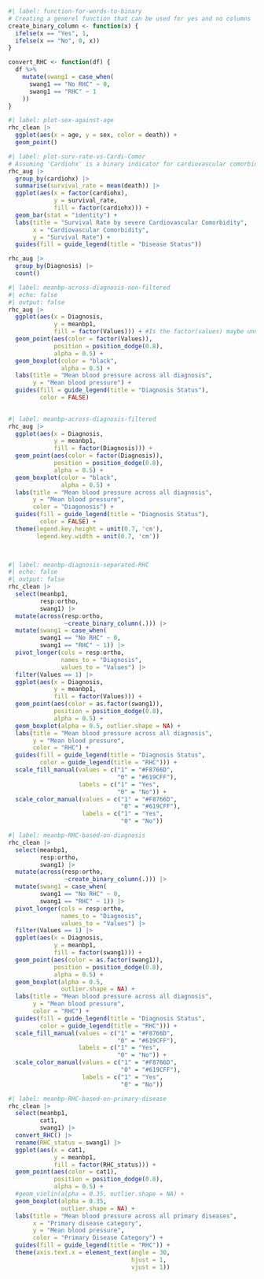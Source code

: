 

```r
#| label: function-for-words-to-binary
# Creating a generel function that can be used for yes and no columns
create_binary_column <- function(x) {
  ifelse(x == "Yes", 1, 
  ifelse(x == "No", 0, x))
}

convert_RHC <- function(df) {
  df %>%
    mutate(swang1 = case_when(
      swang1 == "No RHC" ~ 0,
      swang1 == "RHC" ~ 1
    ))
}


```


```r
#| label: plot-sex-against-age
rhc_clean |> 
  ggplot(aes(x = age, y = sex, color = death)) +
  geom_point()
```

```r
#| label: plot-surv-rate-vs-Cardi-Comor
# Assuming 'Cardiohx' is a binary indicator for cardiovascular comorbidity
rhc_aug |> 
  group_by(cardiohx) |> 
  summarise(survival_rate = mean(death)) |> 
  ggplot(aes(x = factor(cardiohx), 
             y = survival_rate, 
             fill = factor(cardiohx))) +
  geom_bar(stat = "identity") +
  labs(title = "Survival Rate by severe Cardiovascular Comorbidity",
       x = "Cardiovascular Comorbidity", 
       y = "Survival Rate") +
  guides(fill = guide_legend(title = "Disease Status"))

rhc_aug |> 
  group_by(Diagnosis) |> 
  count()

```


```r
#| label: meanbp-across-diagnosis-non-filtered
#| echo: false
#| output: false
rhc_aug |> 
  ggplot(aes(x = Diagnosis, 
             y = meanbp1,
             fill = factor(Values))) + #Is the factor(values) maybe unnecessary?
  geom_point(aes(color = factor(Values)), 
             position = position_dodge(0.8), 
             alpha = 0.5) +
  geom_boxplot(color = "black", 
               alpha = 0.5) +
  labs(title = "Mean blood pressure across all diagnosis",
       y = "Mean blood pressure") +
  guides(fill = guide_legend(title = "Diagnosis Status"),
         color = FALSE)
  
```
```r
#| label: meanbp-across-diagnosis-filtered
rhc_aug |> 
  ggplot(aes(x = Diagnosis, 
             y = meanbp1,
             fill = factor(Diagnosis))) +
  geom_point(aes(color = factor(Diagnosis)), 
             position = position_dodge(0.8), 
             alpha = 0.5) +
  geom_boxplot(color = "black", 
               alpha = 0.5) +
  labs(title = "Mean blood pressure across all diagnosis",
       y = "Mean blood pressure",
       color = "Diagonosis") +
  guides(fill = guide_legend(title = "Diagnosis Status"),
         color = FALSE) +
  theme(legend.key.height = unit(0.7, 'cm'),
        legend.key.width = unit(0.7, 'cm'))

  
```


```r
#| label: meanbp-diagnosis-separated-RHC
#| echo: false
#| output: false
rhc_clean |> 
  select(meanbp1, 
         resp:ortho,
         swang1) |> 
  mutate(across(resp:ortho, 
                ~create_binary_column(.))) |>
  mutate(swang1 = case_when(
         swang1 == "No RHC" ~ 0,
         swang1 == "RHC" ~ 1)) |> 
  pivot_longer(cols = resp:ortho,
               names_to = "Diagnosis",
               values_to = "Values") |> 
  filter(Values == 1) |> 
  ggplot(aes(x = Diagnosis, 
             y = meanbp1,
             fill = factor(Values))) +
  geom_point(aes(color = as.factor(swang1)),
             position = position_dodge(0.8), 
             alpha = 0.5) +
  geom_boxplot(alpha = 0.5, outlier.shape = NA) +
  labs(title = "Mean blood pressure across all diagnosis",
       y = "Mean blood pressure",
       color = "RHC") +
  guides(fill = guide_legend(title = "Diagnosis Status",
         color = guide_legend(title = "RHC"))) +
  scale_fill_manual(values = c("1" = "#F8766D", 
                               "0" = "#619CFF"), 
                    labels = c("1" = "Yes", 
                               "0" = "No")) +
  scale_color_manual(values = c("1" = "#F8766D",
                                "0" = "#619CFF"), 
                     labels = c("1" = "Yes", 
                                "0" = "No"))
```

```r
#| label: meanbp-RHC-based-on-diagnosis
rhc_clean |> 
  select(meanbp1, 
         resp:ortho,
         swang1) |> 
  mutate(across(resp:ortho, 
                ~create_binary_column(.))) |>
  mutate(swang1 = case_when(
         swang1 == "No RHC" ~ 0,
         swang1 == "RHC" ~ 1)) |> 
  pivot_longer(cols = resp:ortho,
               names_to = "Diagnosis",
               values_to = "Values") |> 
  filter(Values == 1) |> 
  ggplot(aes(x = Diagnosis, 
             y = meanbp1,
             fill = factor(swang1))) +
  geom_point(aes(color = as.factor(swang1)),
             position = position_dodge(0.8), 
             alpha = 0.5) +
  geom_boxplot(alpha = 0.5, 
               outlier.shape = NA) +
  labs(title = "Mean blood pressure across all diagnosis",
       y = "Mean blood pressure",
       color = "RHC") +
  guides(fill = guide_legend(title = "Diagnosis Status",
         color = guide_legend(title = "RHC"))) +
  scale_fill_manual(values = c("1" = "#F8766D",
                               "0" = "#619CFF"), 
                    labels = c("1" = "Yes", 
                               "0" = "No")) +
  scale_color_manual(values = c("1" = "#F8766D", 
                                "0" = "#619CFF"), 
                     labels = c("1" = "Yes", 
                                "0" = "No"))
```


```r
#| label: meanbp-RHC-based-on-primary-disease
rhc_clean |> 
  select(meanbp1, 
         cat1,
         swang1) |>
  convert_RHC() |> 
  rename(RHC_status = swang1) |> 
  ggplot(aes(x = cat1, 
             y = meanbp1,
             fill = factor(RHC_status))) +
  geom_point(aes(color = cat1),
             position = position_dodge(0.8), 
             alpha = 0.5) +
  #geom_violin(alpha = 0.35, outlier.shape = NA) +
  geom_boxplot(alpha = 0.35, 
               outlier.shape = NA) +
  labs(title = "Mean blood pressure across all primary diseases",
       x = "Primary disease category",
       y = "Mean blood pressure",
       color = "Primary Disease Category") +
  guides(fill = guide_legend(title = "RHC")) +
  theme(axis.text.x = element_text(angle = 30,
                                   hjust = 1,
                                   vjust = 1))
```




































